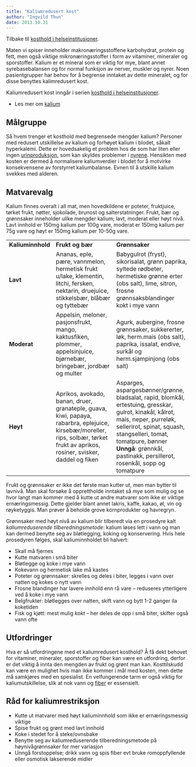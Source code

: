 ```yaml
---
title: "Kaliumredusert kost"
author: "Ingvild Thun"
date: 2013.10.31
---
```


Tilbake til [kosthold i helseinstitusjoner](../../kosthold-institusjoner.qmd "Kosthold i helseinstitusjoner").

Maten vi spiser inneholder makronæringsstoffene karbohydrat, protein og fett, men også viktige mikronæringsstoffer i form av vitaminer, mineraler og sporstoffer. Kalium er et mineral som er viktig for mye, blant annet syrebasebalansen og for normal funksjon av nerver, muskler og nyrer. Noen pasientgrupper har behov for å begrense inntaket av dette mineralet, og for disse benyttes kalimredusert kost.

Kaliumredusert kost inngår i serien [kosthold i helseinstitusjoner](../../kosthold-institusjoner.qmd "Kosthold i helseinstitusjoner").

-   Les mer om [kalium](../naeringsstoffer/kalium.qmd "Kalium")

## Målgruppe

Så hvem trenger et kosthold med begrensede mengder kalium? Personer med redusert utskillelse av kalium og forhøyet kalium i blodet, såkalt hyperkalemi. Dette er hovedsakelig et problem hos de som har liten eller ingen [urinproduksjon](../fysiologi/nyre2.qmd), som kan skyldes problemer i [nyrene](../fysiologi/nyre-1.qmd). Hensikten med kosten er dermed å normalisere kaliumverdier i blodet for å motvirke konsekvensene av forstyrret kaliumbalanse. Evnen til å utskille kalium svekkes med alderen.

## Matvarevalg

Kalium finnes overalt i all mat, men hovedkildene er poteter, fruktjuice, tørket frukt, nøtter, sjokolade, brunost og salterstatninger. Frukt, bær og grønnsaker inneholder ulike mengder kalium; lavt, moderat eller høyt nivå. Lavt innhold er 150mg kalium per 100g vare, moderat er 150mg kalium per 75g vare og høyt er 150mg kalium per 10-50g vare.

+-------------------+-----------------------------------------------------------------------------------------------------------------------------------------------------------------------------------+-------------------------------------------------------------------------------------------------------------------------------------------------------------------------------------------------------+
| **Kaliuminnhold** | **Frukt og bær**                                                                                                                                                                  | **Grønnsaker**                                                                                                                                                                                        |
+-------------------+-----------------------------------------------------------------------------------------------------------------------------------------------------------------------------------+-------------------------------------------------------------------------------------------------------------------------------------------------------------------------------------------------------+
| **Lavt**          | Ananas, eple, pære, vannmelon, hermetisk frukt u/lake, klementin, litchi, fersken, nektarin, druejuice, stikkelsbær, blåbær og tyttebær                                           | Babygulrot (fryst), sikorisalat, grønn paprika, syltede rødbeter, hermetiske grønne erter (obs salt), lime, sitron, frosne grønnsaksblandinger kokt i mye vann                                        |
+-------------------+-----------------------------------------------------------------------------------------------------------------------------------------------------------------------------------+-------------------------------------------------------------------------------------------------------------------------------------------------------------------------------------------------------+
| **Moderat**       | Appelsin, meloner, pasjonsfrukt, mango, kaktusfiken, plommer, appelsinjuice, bjørnebær, bringebær, jordbær og multer                                                              | Agurk, aubergine, frosne grønnsaker, sukkererter, løk, herm.mais (obs salt), paprika, issalat, endive, surkål og herm.sjampinjong (obs salt)                                                          |
+-------------------+-----------------------------------------------------------------------------------------------------------------------------------------------------------------------------------+-------------------------------------------------------------------------------------------------------------------------------------------------------------------------------------------------------+
| **Høyt**          | Aprikos, avokado, banan, druer, granateple, guava, kiwi, papaya, rabarbra, eplejuice, kirsebær/moreller, rips, solbær, tørket frukt av aprikos, rosiner, svisker, daddel og fiken | Asparges, aspargesbønner/grønne, bladsalat, rapid, blomkål, ertestuing, gresskar, gulrot, kinakål, kålrot, mais, neper, purreløk, sellerirot, spinat, squash, stangselleri, tomat, tomatpure, bønner\ |
|                   |                                                                                                                                                                                   | **Unngå**: grønnkål, pastinakk, persillerot, rosenkål, sopp og tomatpure                                                                                                                              |
+-------------------+-----------------------------------------------------------------------------------------------------------------------------------------------------------------------------------+-------------------------------------------------------------------------------------------------------------------------------------------------------------------------------------------------------+

Frukt og grønnsaker er ikke det første man kutter ut, men man bytter til lavnivå. Man skal forsøke å opprettholde inntaket så mye som mulig og se hvor langt man kommer med å kutte ut andre matvarer som ikke er viktige ernæringsmessig. Dette gjelder blant annet lakris, kaffe, kakao, øl, vin og røyketyggis. Man prøver å beholde grove kornprodukter og havregryn.

Grønnsaker med høyt nivå av kalium blir tilberedt via en prosedyre kalt *kaliumreduserende tilberedningsmetode*: kalium løses lett i vann og man kan dermed benytte seg av bløtlegging, koking og konservering. Hvis hele prosedyren følges, skal kaliuminnholdet bli halvert:

-   Skall må fjernes
-   Kutte matvaren i små biter
-   Bløtlegge og koke i mye vann
-   Kokevann og hermetisk lake må kastes
-   Poteter og grønnsaker: skrelles og deles i biter, legges i vann over natten og kokes o nytt vann
-   Frosne blandinger har lavere innhold enn rå vare – reduseres ytterligere ved å koke i mye vann
-   Belgfrukter: bløtlegges over natten, skift vann og bytt 1-2 ganger ila koketiden
-   Fisk og kjøtt: mest mulig *kokt* – her deles de opp i små biter, skifter også vann ofte

## Utfordringer

Hva er så utfordringene med et kaliumredusert kosthold? Å få dekt behovet for vitaminer, mineraler, sporstoffer og fiber kan være en utfordring, derfor er det viktig å innta den mengden av frukt og grønt man kan. Kosttilskudd kan være en mulighet hvis man ikke kommer i mål med kosten, men dette må samkjøres med en spesialist. En velfungerende tarm er også viktig for kaliumutskillelse, slik at nok vann og [fiber](../naeringsstoffer/fiber.qmd "Fiber") er essensielt.

## Råd for kaliumrestriksjon

-   Kutte ut matvarer med høyt kaliuminnhold som ikke er ernæringsmessig viktige
-   Spise frukt og grønt med lavt innhold
-   Koke i stedet for å steke/ovnsbake
-   Benytte seg av kaliumreduserende tilberedningsmetode på høynivågrønnsaker for mer variasjon
-   Unngå forstoppelse; drikk vann og spis fiber evt bruke romoppfyllende eller osmotisk lakserende midler
